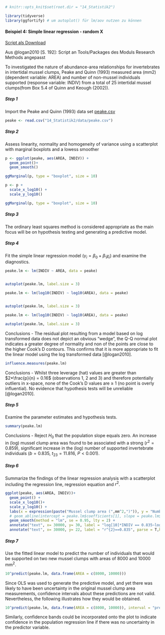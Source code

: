 ```r
# knitr::opts_knit$set(root.dir = "14_Statistik2") 
```



```r
library(tidyverse)
library(ggfortify) # um autoplot() für lm/aov nutzen zu können

```



#### Beispiel 4: Simple linear regression - random X

[Script als Download](14_Statistik2/RFiles/Demo_01_Korr_Reg_Beispiel4.R)


Aus @logan2010 [S. 192]: Script an Tools/Packages des Moduls Research Methods angepasst

To investigated the nature of abundance-area relationships for invertebrates in intertidal mussel clumps, Peake and Quinn (1993) measured area (mm2) (dependent variable: AREA) and number of non-mussel individuals supported (response variable: INDIV) from a total of 25 intertidal mussel clumps(from Box 5.4 of Quinn and Keough (2002)).

##### Step 1

Import the Peake and Quinn (1993) data set [peake.csv](14_Statistik2/data/peake.csv)

```r

peake <- read.csv("14_Statistik2/data/peake.csv")

```


##### Step 2 

Assess linearity, normality and homogeneity of variance using a scatterplot with marginal boxplots and a lowess smoother



```r
p <- ggplot(peake, aes(AREA, INDIV)) +
  geom_point()+
  geom_smooth()

ggMarginal(p, type = "boxplot", size = 10)

```

```r
p <- p +
  scale_x_log10() +
  scale_y_log10()

ggMarginal(p, type = "boxplot", size = 10)
```


##### Step 3

The ordinary least squares method is considered appropriate as the main focus will be on hypothesis testing and generating a predictive model.


##### Step 4

Fit the simple linear regression model ($\gamma_i = \beta_0 + \beta_1\chi_i$) and examine the diagnostics.



```r

peake.lm <- lm(INDIV ~ AREA, data = peake)


autoplot(peake.lm, label.size = 3) 


```


```r
peake.lm <- lm(log10(INDIV) ~ log10(AREA), data = peake)


autoplot(peake.lm, label.size = 3)

```


```r
peake.lm <- lm(log10(INDIV) ~ log10(AREA), data = peake)

autoplot(peake.lm, label.size = 3)

```
Conclusions - The residual plot resulting from a model based on log transformed data does not depict an obvious "wedge", the Q-Q normal plot indicates a greater degree of normality and non of the points are close to the higher Cook’s D contours. This confirms that it is more appropriate to fit the linear model using the log transformed data [@logan2010].


```r
influence.measures(peake.lm)
```

Conclusions - Whilst three leverage (hat) values are greater than $2*\frac{p}{n} = 0.16$ (observations 1, 2 and 3) and therefore potentially outliers in x-space, none of the Cook’s D values are $\ge$ 1 (no point is overly influential). No evidence that hypothesis tests will be unreliable [@logan2010].


##### Step 5

Examine the parameter estimates and hypothesis tests.
```r
summary(peake.lm)

```

Conclusions - Reject $H_0$ that the population slope equals zero. An increase in (log) mussel clump area was found to be associated with a strong ($r^2 = 0.859$), significant increase in the (log) number of supported invertebrate individuals ($b = 0.835$, $t_{23} = 11.816$, $P < 0.001$). 


##### Step 6

Summarize the findings of the linear regression analysis with a scatterplot including the regression line, regression equation and $r^2$.

```r

ggplot(peake, aes(AREA, INDIV))+
  geom_point() +
  scale_x_log10()+
  scale_y_log10() +
  labs(x = expression(paste("Mussel clump area (",mm^2,")")), y = "Number of individuals") +
  # geom_abline(intercept = peake.lm$coefficients[1], slope = peake.lm$coefficients[2]) +
  geom_smooth(method = "lm", se = 0.95, lty = 2) +
  annotate("text", x= 30000, y= 30, label = "log[10]*INDIV == 0.835~log[10]*AREA - 0.576", parse = T, hjust = 1) +
  annotate("text", x= 30000, y= 22, label = "r^{2}==0.835", parse = T,hjust = 1)

```


##### Step 7

Use the fitted linear model to predict the number of individuals that would be supported on two new mussel clumps with areas of 8000 and 10000 mm$^2$.

```r
10^predict(peake.lm, data.frame(AREA = c(8000, 10000)))
```

Since OLS was used to generate the predictive model, and yet there was likely to have been uncertainty in the original mussel clump area measurements, confidence intervals about these predictions are not valid. Nevertheless, the following illustrates how they would be obtained.


```r
10^predict(peake.lm, data.frame(AREA = c(8000, 10000)), interval = "prediction")
```

Similarly, confidence bands could be incorporated onto the plot to indicate confidence in the population regression line if there was no uncertainty in the predictor variable.

